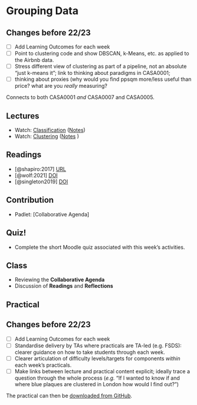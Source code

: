 # Grouping Data

:::{.callout-warning}
## Changes before 22/23
- [ ] Add Learning Outcomes for each week
- [ ] Point to clustering code and show DBSCAN, k-Means, etc. as applied to the Airbnb data. 
- [ ] Stress different view of clustering as part of a pipeline, not an absolute “just k-means it”; link to thinking about paradigms in CASA0001; 
- [ ] thinking about proxies (why would you find ppsqm more/less useful than price? what are you *really* measuring? 

Connects to both CASA0001 *and* CASA0007 and CASA0005.
:::


## Lectures

- Watch: [Classification](https://web.microsoftstream.com/video/1a88749d-2dca-4bc6-9990-3
227a253bfb0) ([Notes](https://github.com/jreades/i2p/blob/master/lectures/10.1-Classifica
tion.md))
- Watch: [Clustering](https://web.microsoftstream.com/video/77b1ad5c-bece-4154-89b3-cb1e4
2877cae) ([Notes](https://github.com/jreades/i2p/blob/master/lectures/10.2-Clustering.md)
)

## Readings

- [@shapiro:2017] [URL](https://medium.com/topos-ai/rethinking-distance-in-new-york-city-d17212d24919)
- [@wolf:2021] [DOI](https://doi.org/10.1177%2F0309132520924722)
- [@singleton2019] [DOI](https://doi.org/10.1111/gean.12194)


## Contribution

- Padlet: [Collaborative Agenda]

## Quiz!

- Complete the short Moodle quiz associated with this week's activities.

## Class

- Reviewing the **Collaborative Agenda**
- Discussion of **Readings** and **Reflections**

## Practical

:::{.callout-warning}
## Changes before 22/23
- [ ] Add Learning Outcomes for each week
- [ ] Standardise delivery by TAs where practicals are TA-led (e.g. FSDS): clearer guidance on how to take students through each week.
- [ ] Clearer articulation of difficulty levels/targets for components *within* each week’s practicals.
- [ ] Make links between lecture and practical content explicit; ideally trace a question through the whole process (*e.g.* “If I wanted to know if and where blue plaques are clustered in London how would I find out?”)
:::

The practical can then be [downloaded from GitHub](https://github.com/jreades/i2p/blob/master/practicals/Practical-10-Grouping_Data.ipynb).
